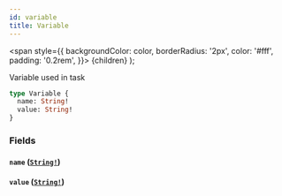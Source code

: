 ```yaml
---
id: variable
title: Variable
---
```


<span
style={{
      backgroundColor: color,
      borderRadius: '2px',
      color: '#fff',
      padding: '0.2rem',
    }}>
{children}
</span>
);

Variable used in task

```graphql
type Variable {
  name: String!
  value: String!
}
```

### Fields

#### `name` ([`String!`](../../../../../../../docs/apis-tools/tasklist-api/scalars/string.mdx))

#### `value` ([`String!`](../../../../../../../docs/apis-tools/tasklist-api/scalars/string.mdx))
